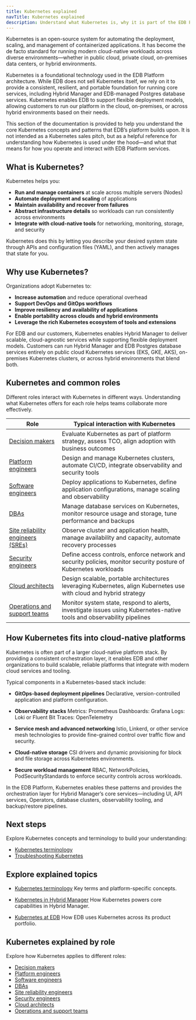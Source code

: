 ```yaml
---
title: Kubernetes explained
navTitle: Kubernetes explained
description: Understand what Kubernetes is, why it is part of the EDB Platform architecture, and how different roles interact with it in cloud-native environments.
---
```


Kubernetes is an open-source system for automating the deployment, scaling, and management of containerized applications. It has become the de facto standard for running modern cloud-native workloads across diverse environments—whether in public cloud, private cloud, on-premises data centers, or hybrid environments.

Kubernetes is a foundational technology used in the EDB Platform architecture.
While EDB does not sell Kubernetes itself, we rely on it to provide a consistent, resilient, and portable foundation for running core services, including Hybrid Manager and EDB-managed Postgres database services.
Kubernetes enables EDB to support flexible deployment models, allowing customers to run our platform in the cloud, on-premises, or across hybrid environments based on their needs.

This section of the documentation is provided to help you understand the core Kubernetes concepts and patterns that EDB’s platform builds upon.
It is not intended as a Kubernetes sales pitch, but as a helpful reference for understanding how Kubernetes is used under the hood—and what that means for how you operate and interact with EDB Platform services.

## What is Kubernetes?

Kubernetes helps you:

-   **Run and manage containers** at scale across multiple servers (Nodes)
-   **Automate deployment and scaling** of applications
-   **Maintain availability and recover from failures**
-   **Abstract infrastructure details** so workloads can run consistently across environments
-   **Integrate with cloud-native tools** for networking, monitoring, storage, and security

Kubernetes does this by letting you describe your desired system state through APIs and configuration files (YAML), and then actively manages that state for you.

## Why use Kubernetes?

Organizations adopt Kubernetes to:

-   **Increase automation** and reduce operational overhead
-   **Support DevOps and GitOps workflows**
-   **Improve resiliency and availability of applications**
-   **Enable portability across clouds and hybrid environments**
-   **Leverage the rich Kubernetes ecosystem of tools and extensions**

For EDB and our customers, Kubernetes enables Hybrid Manager to deliver scalable, cloud-agnostic services while supporting flexible deployment models.
Customers can run Hybrid Manager and EDB Postgres database services entirely on public cloud Kubernetes services (EKS, GKE, AKS), on-premises Kubernetes clusters, or across hybrid environments that blend both.

## Kubernetes and common roles

Different roles interact with Kubernetes in different ways. Understanding what Kubernetes offers for each role helps teams collaborate more effectively.

| Role                                                     | Typical interaction with Kubernetes                                                                                   |
| -------------------------------------------------------- | --------------------------------------------------------------------------------------------------------------------- |
| [Decision makers](./for/decision-makers)                 | Evaluate Kubernetes as part of platform strategy, assess TCO, align adoption with business outcomes                   |
| [Platform engineers](./for/platform-engineers)           | Design and manage Kubernetes clusters, automate CI/CD, integrate observability and security tools                     |
| [Software engineers](./for/software-engineers)           | Deploy applications to Kubernetes, define application configurations, manage scaling and observability                |
| [DBAs](./for/dbas)                                       | Manage database services on Kubernetes, monitor resource usage and storage, tune performance and backups              |
| [Site reliability engineers (SREs)](./for/sres)          | Observe cluster and application health, manage availability and capacity, automate recovery processes                 |
| [Security engineers](./for/security-engineers)           | Define access controls, enforce network and security policies, monitor security posture of Kubernetes workloads       |
| [Cloud architects](./for/cloud-architects)               | Design scalable, portable architectures leveraging Kubernetes, align Kubernetes use with cloud and hybrid strategy    |
| [Operations and support teams](./for/operations-support) | Monitor system state, respond to alerts, investigate issues using Kubernetes-native tools and observability pipelines |

## How Kubernetes fits into cloud-native platforms

Kubernetes is often part of a larger cloud-native platform stack.
By providing a consistent orchestration layer, it enables EDB and other organizations to build scalable, reliable platforms that integrate with modern cloud services and tooling.

Typical components in a Kubernetes-based stack include:

-   **GitOps-based deployment pipelines**
    Declarative, version-controlled application and platform configuration.

-   **Observability stacks**
    Metrics: Prometheus
    Dashboards: Grafana
    Logs: Loki or Fluent Bit
    Traces: OpenTelemetry

-   **Service mesh and advanced networking**
    Istio, Linkerd, or other service mesh technologies to provide fine-grained control over traffic flow and security.

-   **Cloud-native storage**
    CSI drivers and dynamic provisioning for block and file storage across Kubernetes environments.

-   **Secure workload management**
    RBAC, NetworkPolicies, PodSecurityStandards to enforce security controls across workloads.

In the EDB Platform, Kubernetes enables these patterns and provides the orchestration layer for Hybrid Manager’s core services—including UI, API services, Operators, database clusters, observability tooling, and backup/restore pipelines.

## Next steps

Explore Kubernetes concepts and terminology to build your understanding:

-   [Kubernetes terminology](./terminology)
-   [Troubleshooting Kubernetes](/portal/kubernetes/learn/how-to/troubleshooting-on-kubernetes)

## Explore explained topics

-   [Kubernetes terminology](./terminology)
    Key terms and platform-specific concepts.

-   [Kubernetes in Hybrid Manager](k8s-in-hybrid-manager/)
    How Kubernetes powers core capabilities in Hybrid Manager.

-   [Kubernetes at EDB](./k8s-at-edb)
    How EDB uses Kubernetes across its product portfolio.

## Kubernetes explained by role

Explore how Kubernetes applies to different roles:

-   [Decision makers](./for/decision-makers)
-   [Platform engineers](./for/platform-engineers)
-   [Software engineers](./for/software-engineers)
-   [DBAs](./for/dbas)
-   [Site reliability engineers](./for/sres)
-   [Security engineers](./for/security-engineers)
-   [Cloud architects](./for/cloud-architects)
-   [Operations and support teams](./for/operations-support)
